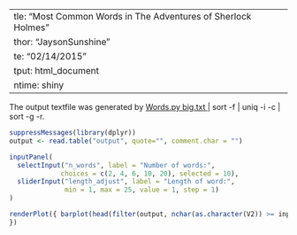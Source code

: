   ---
title: "Most Common Words in The Adventures of Sherlock Holmes"
author: "JaysonSunshine"
date: "02/14/2015"
output: html_document
runtime: shiny
---

The output textfile was generated by <a href="https://github.com/JaysonSunshine/Portfolio/blob/master/Software_Engineering/Python/Words.py"> Words.py </a> <a href="http://norvig.com/big.txt"> big.txt </a> | sort -f | uniq -i -c | sort -g -r. 

```r
suppressMessages(library(dplyr))
output <- read.table("output", quote="", comment.char = "")

inputPanel(
  selectInput("n_words", label = "Number of words:",
             choices = c(2, 4, 6, 10, 20), selected = 10),
  sliderInput("length_adjust", label = "Length of word:",
              min = 1, max = 25, value = 1, step = 1)
)

renderPlot({ barplot(head(filter(output, nchar(as.character(V2)) >= input$length_adjust), n = input$n_words)$V1, names.arg = head(filter(output, nchar(as.character(V2)) >= input$length_adjust), n = input$n_words)$V2, ylab = "Occurences", main = "Most common words in The Adventures of Sherlock Holmes")
})
```
